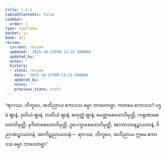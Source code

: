 ```yaml
---
title: 1.4.1
tableOfContents: false
sidebar:
  order: 1
type: tipitaka
basket: su
book: a11
review:
  current: review
  updated: '2025-10-23T09:13:23.560884'
  updated_by: ''
  notes: ''
  history:
  - state: review
    date: '2025-10-23T09:13:23.560884'
    updated_by: ''
    notes: ''
    previous_state: draft
---
```



<ReviewStatus review={frontmatter.review} showDetails={true} />

<HypothesisAnnotation frontmatter={frontmatter} />

<DynamicBreadcrumb />

<Division number="503" book="a11" e="ch" v="17">

<Paragraph number="226" book="a11">
“ရာဂဿ, ဘိက္ခဝေ, အဘိညာယ ဧကာဒသ ဓမ္မာ ဘာဝေတဗ္ဗာ. ကတမေ ဧကာဒသ? ပဌမံ ဈာနံ, ဒုတိယံ ဈာနံ, တတိယံ ဈာနံ, စတုတ္ထံ ဈာနံ, မေတ္တာစေတောဝိမုတ္တိ, ကရုဏာစေတောဝိမုတ္တိ, မုဒိတာစေတောဝိမုတ္တိ, ဥပေက္ခာစေတောဝိမုတ္တိ, အာကာသာနဉ္စာယတနံ, ဝိညာဏဉ္စာယတနံ, အာကိဉ္စညာယတနံ—  ရာဂဿ, ဘိက္ခဝေ, အဘိညာယ ဣမေ ဧကာဒသ ဓမ္မာ ဘာဝေတဗ္ဗာ”.
</Paragraph>
</Division>